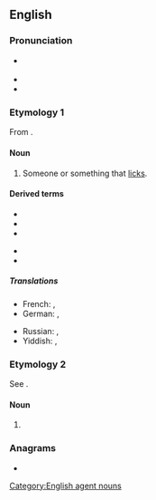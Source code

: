 ==English==

===Pronunciation===
* {{a|US}} {{IPA|/ˈlɪkɚ/|lang=en}}
* {{homophones|lang=en|liquor}}
* {{rhymes|ɪkə(ɹ)|lang=en}}

===Etymology 1===
From {{af|en|lick|-er}}.

====Noun====
{{en-noun}}

# Someone or something that [[lick]]s.

====Derived terms====
{{der-top}}
* {{l|en|arse-licker}}
* {{l|en|ass-licker}}
* {{l|en|bootlicker}}
{{der-mid}}
* {{l|en|footlicker}}
* {{l|en|licker-in}}
{{der-bottom}}

=====Translations=====
{{trans-top|someone or something that licks}}
* French: {{t+|fr|lécheur|m}}, {{t+|fr|lécheuse|f}}
* German: {{t|de|Lecker|m}}, {{t|de|Leckerin|f}}
{{trans-mid}}
* Russian: {{t+|ru|лизу́н|m}}, {{t+|ru|лизу́нья|f}}
* Yiddish: {{t|yi|לעקער|m}}, {{t|yi|לעקערקע|f}}
{{trans-bottom}}

===Etymology 2===
See {{m|en|liquor}}.

====Noun====
{{en-noun|-}}

# {{eye dialect|liquor|lang=en}}

===Anagrams===
* {{anagrams|en|Rickel|ickler|relick|rickle}}

[[Category:English agent nouns]]